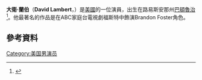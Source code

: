 {{Infobox person
| name           = David Lambert
| image          = David Lambert 2014 (cropped).jpg
| image_size     = 210px
| caption        =
| birth_name     =
| birth_date     = {{birth date and age|1993|11|29}}
| birth_place    = 美國[[巴頓魯治|巴頓魯治]], U.S.<ref name=birthplace />
| residence      = 美國[[加利福尼亞州|加利福尼亞州]]
| occupation     = 演員
| years_active   = 2006–現在
| television     = 
}}
'''大衛·蘭伯'''（'''David Lambert'''，{{bd|1993年|11月29日}}）是[[美國|美國]]的一位演員，出生在路易斯安那州[[巴頓魯治|巴頓魯治]]<ref name="birthplace">{{cite web|url=http://www.buddytv.com/info/david-lambert-info.aspx|title=David Lambert Biography|accessdate=July 25, 2015|publisher=BuddyTV|archive-url=https://web.archive.org/web/20150924041614/http://www.buddytv.com/info/david-lambert-info.aspx|archive-date=2015-09-24|dead-url=yes}}</ref>。他最著名的作品是在ABC家庭台電視劇福斯特中飾演Brandon Foster角色。
==參考資料==
{{reflist}}
[[Category:美国男演员|Category:美国男演员]]